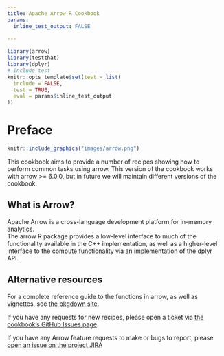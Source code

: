 ```yaml
---
title: Apache Arrow R Cookbook
params:
  inline_test_output: FALSE
  
---
```


```r
library(arrow)
library(testthat)
library(dplyr)
# Include test 
knitr::opts_template$set(test = list(
  include = FALSE,
  test = TRUE,
  eval = params$inline_test_output
))
```



# Preface

```r
knitr::include_graphics("images/arrow.png")
```

This cookbook aims to provide a number of recipes showing how to perform common 
tasks using arrow.  This version of the cookbook works with arrow >= 6.0.0, but 
in future we will maintain different versions of the cookbook.

## What is Arrow?

Apache Arrow is a cross-language development platform for in-memory analytics.  
The arrow R package provides a low-level interface to much of the functionality 
available in the C++ implementation, as well as a higher-level interface to the
compute functionality via an implementation of the [dplyr](https://dplyr.tidyverse.org/) API.

## Alternative resources

For a complete reference guide to the functions in arrow, as well as vignettes, 
see [the pkgdown site](https://arrow.apache.org/docs/r/).

If you have any requests for new recipes, please open a ticket via 
[the cookbook's GitHub Issues page](https://github.com/apache/arrow-cookbook/issues).

If you have any Arrow feature requests to make or bugs to report, please 
[open an issue on the project JIRA](https://issues.apache.org/jira/projects/ARROW/issues)


